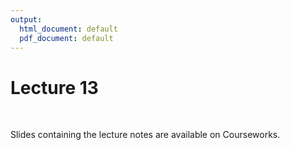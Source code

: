 ```yaml
---
output:
  html_document: default
  pdf_document: default
---
```

# Lecture 13 {-}

&nbsp;

Slides containing the lecture notes are available on Courseworks. 